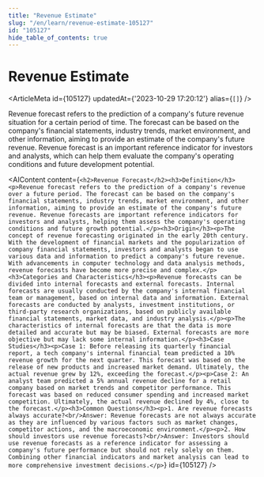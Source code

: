 ```yaml
---
title: "Revenue Estimate"
slug: "/en/learn/revenue-estimate-105127"
id: "105127"
hide_table_of_contents: true
---
```



# Revenue Estimate

<ArticleMeta id={105127} updatedAt={'2023-10-29 17:20:12'} alias={`[]`} />
<div className='border-solid border-b border-t-0 my-4 border-[var(--ifm-color-gray-300)]' />

Revenue forecast refers to the prediction of a company's future revenue situation for a certain period of time. The forecast can be based on the company's financial statements, industry trends, market environment, and other information, aiming to provide an estimate of the company's future revenue. Revenue forecast is an important reference indicator for investors and analysts, which can help them evaluate the company's operating conditions and future development potential.

<AIContent content={`<h2>Revenue Forecast</h2><h3>Definition</h3><p>Revenue forecast refers to the prediction of a company's revenue over a future period. The forecast can be based on the company's financial statements, industry trends, market environment, and other information, aiming to provide an estimate of the company's future revenue. Revenue forecasts are important reference indicators for investors and analysts, helping them assess the company's operating conditions and future growth potential.</p><h3>Origin</h3><p>The concept of revenue forecasting originated in the early 20th century. With the development of financial markets and the popularization of company financial statements, investors and analysts began to use various data and information to predict a company's future revenue. With advancements in computer technology and data analysis methods, revenue forecasts have become more precise and complex.</p><h3>Categories and Characteristics</h3><p>Revenue forecasts can be divided into internal forecasts and external forecasts. Internal forecasts are usually conducted by the company's internal financial team or management, based on internal data and information. External forecasts are conducted by analysts, investment institutions, or third-party research organizations, based on publicly available financial statements, market data, and industry analysis.</p><p>The characteristics of internal forecasts are that the data is more detailed and accurate but may be biased. External forecasts are more objective but may lack some internal information.</p><h3>Case Studies</h3><p>Case 1: Before releasing its quarterly financial report, a tech company's internal financial team predicted a 10% revenue growth for the next quarter. This forecast was based on the release of new products and increased market demand. Ultimately, the actual revenue grew by 12%, exceeding the forecast.</p><p>Case 2: An analyst team predicted a 5% annual revenue decline for a retail company based on market trends and competitor performance. This forecast was based on reduced consumer spending and increased market competition. Ultimately, the actual revenue declined by 4%, close to the forecast.</p><h3>Common Questions</h3><p>1. Are revenue forecasts always accurate?<br/>Answer: Revenue forecasts are not always accurate as they are influenced by various factors such as market changes, competitor actions, and the macroeconomic environment.</p><p>2. How should investors use revenue forecasts?<br/>Answer: Investors should use revenue forecasts as a reference indicator for assessing a company's future performance but should not rely solely on them. Combining other financial indicators and market analysis can lead to more comprehensive investment decisions.</p>`} id={105127} />
